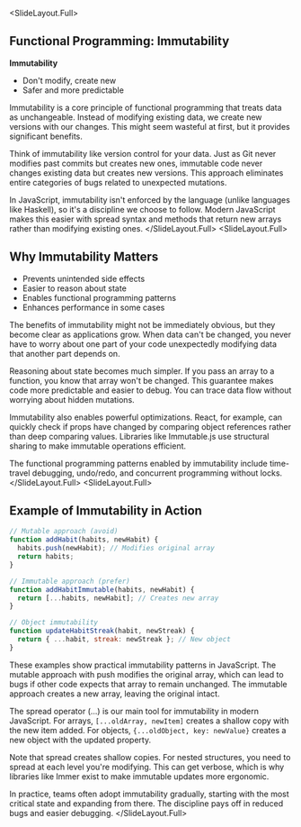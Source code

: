 
<SlideLayout.Full>
## Functional Programming: Immutability

**Immutability**
- Don't modify, create new
- Safer and more predictable

<Notes>
Immutability is a core principle of functional programming that treats data as unchangeable. Instead of modifying existing data, we create new versions with our changes. This might seem wasteful at first, but it provides significant benefits.

Think of immutability like version control for your data. Just as Git never modifies past commits but creates new ones, immutable code never changes existing data but creates new versions. This approach eliminates entire categories of bugs related to unexpected mutations.

In JavaScript, immutability isn't enforced by the language (unlike languages like Haskell), so it's a discipline we choose to follow. Modern JavaScript makes this easier with spread syntax and methods that return new arrays rather than modifying existing ones.
</Notes>
</SlideLayout.Full>
<SlideLayout.Full>
## Why Immutability Matters
- Prevents unintended side effects
- Easier to reason about state
- Enables functional programming patterns
- Enhances performance in some cases

<Notes>
The benefits of immutability might not be immediately obvious, but they become clear as applications grow. When data can't be changed, you never have to worry about one part of your code unexpectedly modifying data that another part depends on.

Reasoning about state becomes much simpler. If you pass an array to a function, you know that array won't be changed. This guarantee makes code more predictable and easier to debug. You can trace data flow without worrying about hidden mutations.

Immutability also enables powerful optimizations. React, for example, can quickly check if props have changed by comparing object references rather than deep comparing values. Libraries like Immutable.js use structural sharing to make immutable operations efficient.

The functional programming patterns enabled by immutability include time-travel debugging, undo/redo, and concurrent programming without locks.
</Notes>
</SlideLayout.Full>
<SlideLayout.Full>
## Example of Immutability in Action
```javascript
// Mutable approach (avoid)
function addHabit(habits, newHabit) {
  habits.push(newHabit); // Modifies original array
  return habits;
}

// Immutable approach (prefer)
function addHabitImmutable(habits, newHabit) {
  return [...habits, newHabit]; // Creates new array
}

// Object immutability
function updateHabitStreak(habit, newStreak) {
  return { ...habit, streak: newStreak }; // New object
}
```

<Notes>
These examples show practical immutability patterns in JavaScript. The mutable approach with push modifies the original array, which can lead to bugs if other code expects that array to remain unchanged. The immutable approach creates a new array, leaving the original intact.

The spread operator (...) is our main tool for immutability in modern JavaScript. For arrays, `[...oldArray, newItem]` creates a shallow copy with the new item added. For objects, `{...oldObject, key: newValue}` creates a new object with the updated property.

Note that spread creates shallow copies. For nested structures, you need to spread at each level you're modifying. This can get verbose, which is why libraries like Immer exist to make immutable updates more ergonomic.

In practice, teams often adopt immutability gradually, starting with the most critical state and expanding from there. The discipline pays off in reduced bugs and easier debugging.
</Notes>
</SlideLayout.Full>